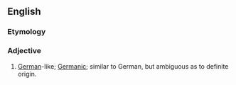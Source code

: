 ==English==

===Etymology===
{{suffix|German|oid|lang=en}}

===Adjective===
{{en-adj|-}}

# {{label|en|informal}} [[German]]-like; [[Germanic]]; similar to German, but ambiguous as to definite origin.